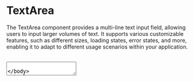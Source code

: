 
# TextArea

The TextArea component provides a multi-line text input field, allowing users to input larger volumes of text. It supports various customizable features, such as different sizes, loading states, error states, and more, enabling it to adapt to different usage scenarios within your application.

<br />

<Textarea />
